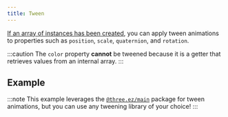 ```yaml
---
title: Tween
---
```


[If an array of instances has been created](https://agargaro.github.io/instanced-mesh/basics/00-Instancedentity/), 
you can apply tween animations to properties such as `position`, `scale`, `quaternion`, and `rotation`. 

:::caution
The `color` property **cannot** be tweened because it is a getter that retrieves values from an internal array.
:::

## Example

:::note
This example leverages the [`@three.ez/main`](https://github.com/agargaro/three.ez) package for tween animations, 
but you can use any tweening library of your choice!
:::

<Example path='tween'/>
